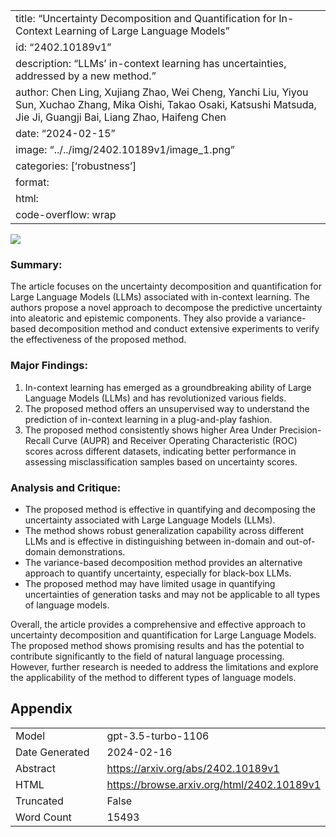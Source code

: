 
---
title: "Uncertainty Decomposition and Quantification for In-Context Learning of Large Language Models"
id: "2402.10189v1"
description: "LLMs' in-context learning has uncertainties, addressed by a new method."
author: Chen Ling, Xujiang Zhao, Wei Cheng, Yanchi Liu, Yiyou Sun, Xuchao Zhang, Mika Oishi, Takao Osaki, Katsushi Matsuda, Jie Ji, Guangji Bai, Liang Zhao, Haifeng Chen
date: "2024-02-15"
image: "../../img/2402.10189v1/image_1.png"
categories: ['robustness']
format:
  html:
    code-overflow: wrap
---

![](../../img/2402.10189v1/image_1.png)

### Summary:
The article focuses on the uncertainty decomposition and quantification for Large Language Models (LLMs) associated with in-context learning. The authors propose a novel approach to decompose the predictive uncertainty into aleatoric and epistemic components. They also provide a variance-based decomposition method and conduct extensive experiments to verify the effectiveness of the proposed method.

### Major Findings:
1. In-context learning has emerged as a groundbreaking ability of Large Language Models (LLMs) and has revolutionized various fields.
2. The proposed method offers an unsupervised way to understand the prediction of in-context learning in a plug-and-play fashion.
3. The proposed method consistently shows higher Area Under Precision-Recall Curve (AUPR) and Receiver Operating Characteristic (ROC) scores across different datasets, indicating better performance in assessing misclassification samples based on uncertainty scores.

### Analysis and Critique:
- The proposed method is effective in quantifying and decomposing the uncertainty associated with Large Language Models (LLMs).
- The method shows robust generalization capability across different LLMs and is effective in distinguishing between in-domain and out-of-domain demonstrations.
- The variance-based decomposition method provides an alternative approach to quantify uncertainty, especially for black-box LLMs.
- The proposed method may have limited usage in quantifying uncertainties of generation tasks and may not be applicable to all types of language models.

Overall, the article provides a comprehensive and effective approach to uncertainty decomposition and quantification for Large Language Models. The proposed method shows promising results and has the potential to contribute significantly to the field of natural language processing. However, further research is needed to address the limitations and explore the applicability of the method to different types of language models.

## Appendix

|          |          |
|----------|----------|
| Model     | gpt-3.5-turbo-1106       |
| Date Generated     | 2024-02-16       |
| Abstract | [https://arxiv.org/abs/2402.10189v1](https://arxiv.org/abs/2402.10189v1)        |
| HTML     | [https://browse.arxiv.org/html/2402.10189v1](https://browse.arxiv.org/html/2402.10189v1)       |
| Truncated       | False       |
| Word Count       | 15493       |